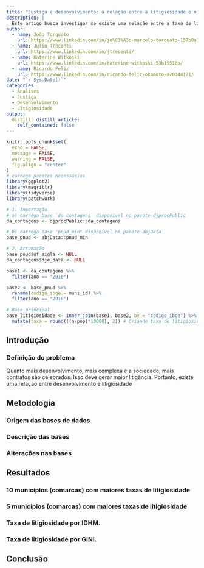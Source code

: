 ```yaml
---
title: "Justiça e desenvolvimento: a relação entre a litigiosidade e o desenvolvimento"
description: |
  Este artigo busca investigar se existe uma relação entre a taxa de litigiosidade com o desenvolvimento. Para tanto, utilizamos uma base de dados com todos os processos que apareceram no Diário Oficial da União em cada município brasileiro e cruazamos tais informações com a base de dados do PNUD (Programa das Nações Unidas para o Desenvolvimento). A hipótese inicial era a de que quanto maior o desenvolvimento de um município, maior é a complexidade da sociedade, o que gera mais conflitos. Esses conflitos se traduzem em processos judicias, o que é expresso pela litigiosidade. Daí a relação entre desenvolvimento e litigiosidade. 
author:
  - name: João Torquato
    url: https://www.linkedin.com/in/jo%C3%A3o-marcelo-torquato-157b0a16a/  
  - name: Julio Trecenti
    url: https://www.linkedin.com/in/jtrecenti/
  - name: Katerine Witkoski
    url: https://www.linkedin.com/in/katerine-witkoski-53b19518b/
  - name: Ricardo Feliz
    url: https://www.linkedin.com/in/ricardo-feliz-okamoto-a20344171/
date: "`r Sys.Date()`"
categories:
  - Analises
  - Justiça
  - Desenvolvimento
  - Litigiosidade
output:
  distill::distill_article:
    self_contained: false
---
```

```r
knitr::opts_chunk$set(
  echo = FALSE, 
  message = FALSE, 
  warning = FALSE,
  fig.align = "center"
)
# carrega pacotes necessários
library(ggplot2)
library(magrittr)
library(tidyverse)
library(patchwork)
```

```r
# 1) Importação
# a) carrega base `da_contagens` disponivel no pacote djprocPublic
da_contagens <- djprocPublic::da_contagens

# b) carrega base 'pnud_min" disponível no pacote abjData
base_pnud <- abjData::pnud_min
```

```r
# 2) Arrumação 
base_pnud$uf_sigla <- NULL
da_contagens$dje_data <- NULL

base1 <- da_contagens %>%
  filter(ano == "2010")

base2 <- base_pnud %>%
  rename(codigo_ibge = muni_id) %>%
  filter(ano == "2010")

# Base principal 
base_litigiosidade <- inner_join(base1, base2, by = "codigo_ibge") %>% 
  mutate(taxa = round(((n/pop)*10000), 2)) # Criando taxa de litigiosidade

```

## Introdução

### Definição do problema
Quanto mais desenvolvimento, mais complexa é a sociedade, mais contratos são celebrados. Isso deve gerar maior litigância. Portanto, existe uma relação entre desenvolvimento e litigiosidade 

## Metodologia

### Origem das bases de dados

### Descrição das bases

### Alterações nas bases

## Resultados

### 10 municípios (comarcas) com maiores taxas de litigiosidade

### 5 municípios (comarcas) com maiores taxas de litigiosidade

### Taxa de litigiosidade  por IDHM.

### Taxa de litigiosidade  por GINI. 


## Conclusão
